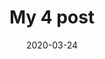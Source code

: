 ---
title: My 4 post
slug: first-post
date: 2020-03-24
featureImage: nature.jpg
excerpt:  est rerum tempore vitae\nsequi sint nihil reprehenderit dolor beatae ea dolores neque\nfugiat blanditiis voluptate porro vel nihil molestiae ut reiciendis\nqui aperiam non debitis possimus qui neque nisi nulla
---